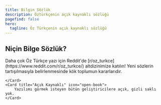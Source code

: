 ```yaml
---
title: Bilgin Sözlük
description: Öztürkçenin açık kaynaklı sözlüğü
pagefind: false
hero:
  tagline: Öz Türkçenin açık kaynaklı sözlüğü
---
```



<Search />

## Niçin Bilge Sözlük?

<CardGrid stagger>
	<Card title="Geniş topluluk" icon="pencil">
		Daha çok Öz Türkçe yazı için Reddit'de [r/oz_turkce](https://www.reddit.com/r/oz_turkce/) altdizinimize katılın!
	</Card>
	<Card title="Toplum Destekli" icon="add-document">
		Yeni sözlerin tartışılmasıyla belirlenmesinde kök toplumun kararlarıdır. 

	</Card>
	<Card title="Açık Kaynaklı" icon="open-book">
		Yazılımı görmek isteyen bütün geliştiricilere açık, gizli saklı yok.
	</Card>
</CardGrid> 